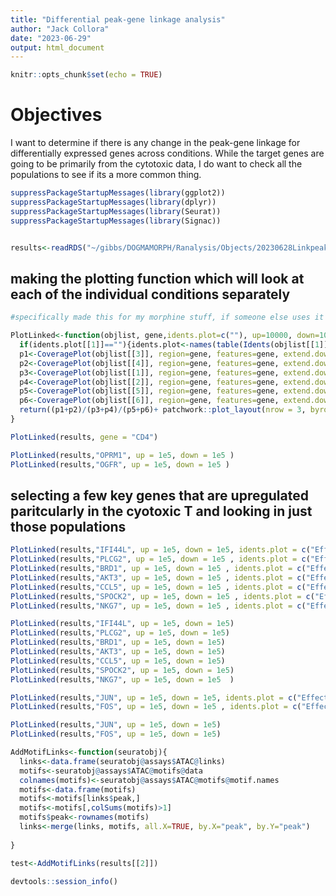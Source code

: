 ```yaml
---
title: "Differential peak-gene linkage analysis"
author: "Jack Collora"
date: "2023-06-29"
output: html_document
---
```


```r
knitr::opts_chunk$set(echo = TRUE)
```

# Objectives 

I want to determine if there is any change in the peak-gene linkage for differentially expressed genes across conditions. While the target genes are going to be primarily from the cytotoxic data, I do want to check all the populations to see if its a more common thing. 

```r
suppressPackageStartupMessages(library(ggplot2))
suppressPackageStartupMessages(library(dplyr))
suppressPackageStartupMessages(library(Seurat))
suppressPackageStartupMessages(library(Signac))


results<-readRDS("~/gibbs/DOGMAMORPH/Ranalysis/Objects/20230628Linkpeakobj.rds")

```

## making the plotting function which will look at each of the individual conditions separately 

```r

#specifically made this for my morphine stuff, if someone else uses it in the future they should pay attention to the number of plots and the order. There are ways to make it more general but I opted to make it as close to what I need as possible

PlotLinked<-function(objlist, gene,idents.plot=c(""), up=10000, down=10000, expression.assay="RNA", assay="ATAC" ){
  if(idents.plot[[1]]==""){idents.plot<-names(table(Idents(objlist[[1]])))}
  p1<-CoveragePlot(objlist[[3]], region=gene, features=gene, extend.downstream = down, extend.upstream = up, assay = assay,expression.assay = expression.assay, idents = idents.plot)
  p2<-CoveragePlot(objlist[[4]], region=gene, features=gene, extend.downstream = down, extend.upstream = up, assay = assay,expression.assay = expression.assay, idents = idents.plot)
  p3<-CoveragePlot(objlist[[1]], region=gene, features=gene, extend.downstream = down, extend.upstream = up, assay = assay,expression.assay = expression.assay, idents = idents.plot)
  p4<-CoveragePlot(objlist[[2]], region=gene, features=gene, extend.downstream = down, extend.upstream = up, assay = assay,expression.assay = expression.assay, idents = idents.plot)
  p5<-CoveragePlot(objlist[[5]], region=gene, features=gene, extend.downstream = down, extend.upstream = up, assay = assay,expression.assay = expression.assay, idents = idents.plot)
  p6<-CoveragePlot(objlist[[6]], region=gene, features=gene, extend.downstream = down, extend.upstream = up, assay = assay,expression.assay = expression.assay, idents = idents.plot)
  return((p1+p2)/(p3+p4)/(p5+p6)+ patchwork::plot_layout(nrow = 3, byrow = FALSE) )
}

PlotLinked(results, gene = "CD4")

```

```r
PlotLinked(results,"OPRM1", up = 1e5, down = 1e5 )
PlotLinked(results,"OGFR", up = 1e5, down = 1e5 )

```

## selecting a few key genes that are upregulated paritcularly in the cyotoxic T and looking in just those populations

```r
PlotLinked(results,"IFI44L", up = 1e5, down = 1e5, idents.plot = c("Effector_Th1_CD4_and_CD8","CD8_TEMRA") )
PlotLinked(results,"PLCG2", up = 1e5, down = 1e5 , idents.plot = c("Effector_Th1_CD4_and_CD8","CD8_TEMRA") )
PlotLinked(results,"BRD1", up = 1e5, down = 1e5 , idents.plot = c("Effector_Th1_CD4_and_CD8","CD8_TEMRA") )
PlotLinked(results,"AKT3", up = 1e5, down = 1e5 , idents.plot = c("Effector_Th1_CD4_and_CD8","CD8_TEMRA") )
PlotLinked(results,"CCL5", up = 1e5, down = 1e5 , idents.plot = c("Effector_Th1_CD4_and_CD8","CD8_TEMRA") )
PlotLinked(results,"SPOCK2", up = 1e5, down = 1e5 , idents.plot = c("Effector_Th1_CD4_and_CD8","CD8_TEMRA") )
PlotLinked(results,"NKG7", up = 1e5, down = 1e5 , idents.plot = c("Effector_Th1_CD4_and_CD8","CD8_TEMRA") )

```

```r
PlotLinked(results,"IFI44L", up = 1e5, down = 1e5)
PlotLinked(results,"PLCG2", up = 1e5, down = 1e5)
PlotLinked(results,"BRD1", up = 1e5, down = 1e5)
PlotLinked(results,"AKT3", up = 1e5, down = 1e5)
PlotLinked(results,"CCL5", up = 1e5, down = 1e5)
PlotLinked(results,"SPOCK2", up = 1e5, down = 1e5)
PlotLinked(results,"NKG7", up = 1e5, down = 1e5  )

```

```r
PlotLinked(results,"JUN", up = 1e5, down = 1e5, idents.plot = c("Effector_Th1_CD4_and_CD8","CD8_TEMRA") )
PlotLinked(results,"FOS", up = 1e5, down = 1e5 , idents.plot = c("Effector_Th1_CD4_and_CD8","CD8_TEMRA") )


  ```

```r
PlotLinked(results,"JUN", up = 1e5, down = 1e5)
PlotLinked(results,"FOS", up = 1e5, down = 1e5)

```

```r

AddMotifLinks<-function(seuratobj){
  links<-data.frame(seuratobj@assays$ATAC@links)
  motifs<-seuratobj@assays$ATAC@motifs@data
  colnames(motifs)<-seuratobj@assays$ATAC@motifs@motif.names
  motifs<-data.frame(motifs)
  motifs<-motifs[links$peak,]
  motifs<-motifs[,colSums(motifs)>1]
  motifs$peak<-rownames(motifs)
  links<-merge(links, motifs, all.X=TRUE, by.X="peak", by.Y="peak")
  
}

test<-AddMotifLinks(results[[2]])

```

```r
devtools::session_info()
```